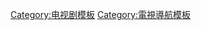 {{Navbox
| name      = 私人诊所
| title     = 《[[私人诊所]]》
| bodyclass = hlist

| group1 = [[私人诊所剧集名单|剧集]]
| list1  = 
* [[私人诊所 (第一季)|第一季]]
* [[私人诊所 (第二季)|二]]
* [[私人诊所 (第三季)|三]]
* [[私人诊所 (第四季)|四]]
* [[私人诊所 (第五季)|五]]
* [[私人诊所 (第六季)|六]]
** 《[[夏洛特·金的遭遇]]》

| group2 = 人物
| list2  = 
* [[艾迪生·蒙哥马利]]
* [[皮特·怀尔德]]
* [[娜奥米·贝内特]]
* [[库珀·弗里德曼]]
* [[夏洛特·金]]
* [[戴尔·帕克]]
* [[谢尔顿·华莱士]]
* [[阿梅利亚·谢泼德]]
* [[山姆·贝内特]]
* [[维奥勒特·特纳]]

| group3 = 参见
| list3  = 
* 《[[實習醫生 (電視劇)|实习医生格蕾]]》

}}<noinclude>
[[Category:电视剧模板]]
[[Category:電視導航模板]]
</noinclude>